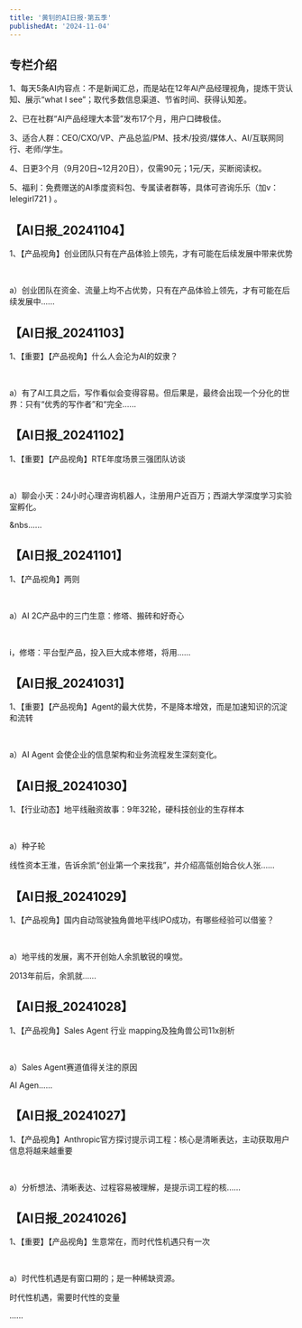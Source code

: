 ```yaml
---
title: '黄钊的AI日报·第五季'
publishedAt: '2024-11-04'
---
```


## 专栏介绍

1、每天5条AI内容点：不是新闻汇总，而是站在12年AI产品经理视角，提炼干货认知、展示“what I see”；取代多数信息渠道、节省时间、获得认知差。  
  
2、已在社群“AI产品经理大本营”发布17个月，用户口碑极佳。  
  
3、适合人群：CEO/CXO/VP、产品总监/PM、技术/投资/媒体人、AI/互联网同行、老师/学生。  
  
4、日更3个月（9月20日~12月20日），仅需90元；1元/天，买断阅读权。  
  
5、福利：免费赠送的AI季度资料包、专属读者群等，具体可咨询乐乐（加v：lelegirl721 ) 。

## 【AI日报_20241104】
1、【产品视角】创业团队只有在产品体验上领先，才有可能在后续发展中带来优势

 

a）创业团队在资金、流量上均不占优势，只有在产品体验上领先，才有可能在后续发展中......

## 【AI日报_20241103】
1、【重要】【产品视角】什么人会沦为AI的奴隶？

 

a）有了AI工具之后，写作看似会变得容易。但后果是，最终会出现一个分化的世界：只有“优秀的写作者”和“完全......

## 【AI日报_20241102】
1、【重要】【产品视角】RTE年度场景三强团队访谈

 

a）聊会小天：24小时心理咨询机器人，注册用户近百万；西湖大学深度学习实验室孵化。

&nbs......

## 【AI日报_20241101】
1、【产品视角】两则

 

a）AI 2C产品中的三门生意：修塔、搬砖和好奇心

 

i，修塔：平台型产品，投入巨大成本修塔，将用......

## 【AI日报_20241031】
1、【重要】【产品视角】Agent的最大优势，不是降本增效，而是加速知识的沉淀和流转

 

a）AI Agent 会使企业的信息架构和业务流程发生深刻变化。

## 【AI日报_20241030】
1、【行业动态】地平线融资故事：9年32轮，硬科技创业的生存样本

 

a）种子轮

线性资本王淮，告诉余凯“创业第一个来找我”，并介绍高瓴创始合伙人张......

## 【AI日报_20241029】
1、【产品视角】国内自动驾驶独角兽地平线IPO成功，有哪些经验可以借鉴？

 

a）地平线的发展，离不开创始人余凯敏锐的嗅觉。

2013年前后，余凯就......

## 【AI日报_20241028】
1、【产品视角】Sales Agent 行业 mapping及独角兽公司11x剖析

 

a）Sales Agent赛道值得关注的原因

AI Agen......

## 【AI日报_20241027】
1、【产品视角】Anthropic官方探讨提示词工程：核心是清晰表达，主动获取用户信息将越来越重要

 

a）分析想法、清晰表达、过程容易被理解，是提示词工程的核......

## 【AI日报_20241026】
1、【重要】【产品视角】生意常在，而时代性机遇只有一次

 

a）时代性机遇是有窗口期的；是一种稀缺资源。

时代性机遇，需要时代性的变量

......

